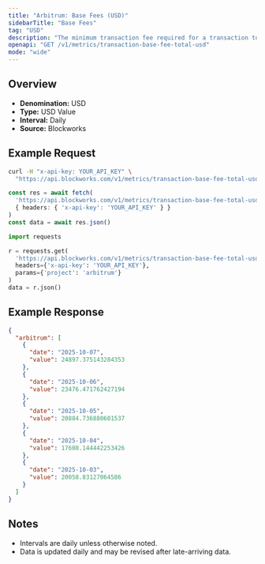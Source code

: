 ```yaml
---
title: "Arbitrum: Base Fees (USD)"
sidebarTitle: "Base Fees"
tag: "USD"
description: "The minimum transaction fee required for a transaction to be included in a block"
openapi: "GET /v1/metrics/transaction-base-fee-total-usd"
mode: "wide"
---
```


## Overview

- **Denomination:** USD
- **Type:** USD Value
- **Interval:** Daily
- **Source:** Blockworks

## Example Request

<CodeGroup>

```bash cURL
curl -H "x-api-key: YOUR_API_KEY" \
  "https://api.blockworks.com/v1/metrics/transaction-base-fee-total-usd?project=arbitrum"
```

```typescript TypeScript
const res = await fetch(
  'https://api.blockworks.com/v1/metrics/transaction-base-fee-total-usd?project=arbitrum',
  { headers: { 'x-api-key': 'YOUR_API_KEY' } }
)
const data = await res.json()
```

```python Python
import requests

r = requests.get(
  'https://api.blockworks.com/v1/metrics/transaction-base-fee-total-usd',
  headers={'x-api-key': 'YOUR_API_KEY'},
  params={'project': 'arbitrum'}
)
data = r.json()
```

</CodeGroup>

## Example Response

```json
{
  "arbitrum": [
    {
      "date": "2025-10-07",
      "value": 24897.375143284353
    },
    {
      "date": "2025-10-06",
      "value": 23476.471762427194
    },
    {
      "date": "2025-10-05",
      "value": 20884.736880601537
    },
    {
      "date": "2025-10-04",
      "value": 17608.144442253426
    },
    {
      "date": "2025-10-03",
      "value": 20058.83127064586
    }
  ]
}
```

## Notes
- Intervals are daily unless otherwise noted.
- Data is updated daily and may be revised after late-arriving data.